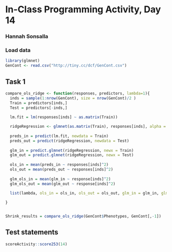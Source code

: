 # In-Class Programming Activity, Day 14

### Hannah Sonsalla

### Load data
```r
library(glmnet)
GenCont <- read.csv("http://tiny.cc/dcf/GenCont.csv")
```

## Task 1
```r
compare_ols_ridge <- function(responses, predictors, lambda=1){
  inds = sample(1:nrow(GenCont), size = nrow(GenCont)/2 )
  Train = predictors[inds,]
  Test = predictors[-inds,]
  
  lm.fit = lm(responses[inds] ~ as.matrix(Train))

  ridgeRegression <- glmnet(as.matrix(Train), responses[inds], alpha = 0)
  
  preds_in = predict(lm.fit, newdata = Train)
  preds_out = predict(ridgeRegression, newdata = Test)
  
  glm_in = predict.glmnet(ridgeRegression, newx = Train)
  glm_out = predict.glmnet(ridgeRegression, newx = Test)
  
  ols_in = mean(preds_in ~ responses[inds]^2)
  ols_out = mean(preds_out ~ responses[inds]^2)
  
  glm_ols_in = mean(glm_in ~ response[inds]^2)
  glm_ols_out = mean(glm_out ~ response[inds]^2)
  
  list(lambda, ols_in = ols_in, ols_out = ols_out, glm_in = glm_in, glm_out = glm_out)

}


Shrink_results = compare_ols_ridge(GenCont$Phenotypes, GenCont[,-1])
```





## Test statements

```r
scoreActivity::score253(14)
```